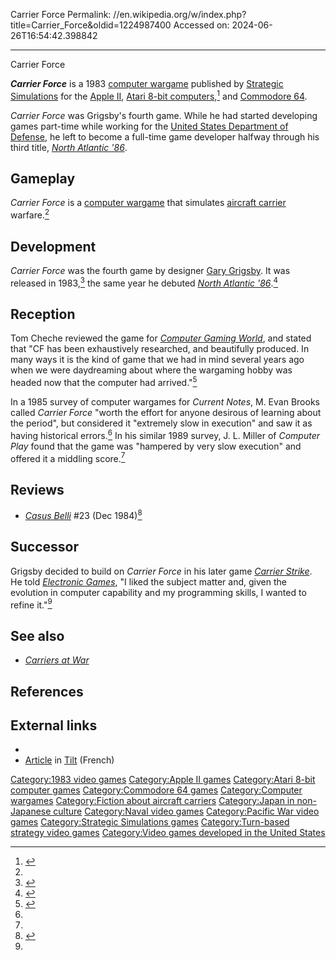 Carrier Force
Permalink: //en.wikipedia.org/w/index.php?title=Carrier_Force&oldid=1224987400
Accessed on: 2024-06-26T16:54:42.398842



------
Carrier Force
{{Expand French|Carrier Force|topic=|date=October 2020}}
{{Infobox video game
|title       = Carrier Force
|image       = Carrier Force 1983 game box.png
|developer   = [[Gary Grigsby]]
|publisher   = [[Strategic Simulations]]
|released    = 1983
|genre       = [[Computer wargame]]
|modes       = [[Single-player video game|Single-player]]
|platforms   = [[Apple II series|Apple II]], [[Atari 8-bit]], [[Commodore 64]]
}}

'''''Carrier Force''''' is a 1983 [[computer wargame]] published by [[Strategic Simulations]] for the [[Apple II series|Apple II]], [[Atari 8-bit computers]],<ref name="mania">{{cite web |title=Carrier Force |url=http://www.atarimania.com/game-atari-400-800-xl-xe-carrier-force_903.html |website=Atari Mania}}</ref> and [[Commodore 64]].

''Carrier Force'' was Grigsby's fourth game. While he had started developing games part-time while working for the [[United States Department of Defense]], he left to become a full-time game developer halfway through his third title, ''[[North Atlantic '86]]''.

==Gameplay==
''Carrier Force'' is a [[computer wargame]] that simulates [[aircraft carrier]] warfare.<ref name="CGW15"/>

==Development==
''Carrier Force'' was the fourth game by designer [[Gary Grigsby]]. It was released in 1983,<ref name=egint>{{cite journal | author=Dille, Ed | title=War in the Pacific | journal=[[Electronic Games]] | volume=1 | issue=3 | date=December 1992 | pages=54–56, 58 }}</ref> the same year he debuted ''[[North Atlantic '86]]''.<ref name=guru>{{cite magazine | author=Emrich, Alan | title=The Pioneering Spirit of a Wargame Guru | date=September 1995 | issue=134 | magazine=[[Computer Gaming World]] | pages=201, 202, 204 }}</ref>

==Reception==
{{Video game reviews
| rev1 = ''Computer Play''
| rev1Score = 6.68/10<ref name=computerplay>{{cite journal | author=Miller, J. L. | title=The Wargamer's Desk Reference | date=January 1989 | journal=Computer Play | pages=34, 36, 37, 39, 40, 42 }}</ref>
| rev2 = ''Current Notes''
| rev2Score = {{rating|3.5|5}}<ref name=cn1985>{{cite journal | author=Brooks, M. Evan | title=Battle Bytes: An Overview of Wargames | date=November 1985 | volume=5 | number=9 | journal=Current Notes | pages=14–16 }}</ref>
}}

Tom Cheche reviewed the game for ''[[Computer Gaming World]]'', and stated that "CF has been exhaustively researched, and beautifully produced. In many ways it is the kind of game that we had in mind several years ago when we were daydreaming about where the wargaming hobby was headed now that the computer had arrived."<ref name="CGW15">{{cite magazine |last=Cheche |first=Tom |title=Carrier Force: The Fog of War at its Foggiest |magazine=Computer Gaming World |date=April 1984 |volume=1 |issue=15 |pages=22, 47}}</ref> 

In a 1985 survey of computer wargames for ''Current Notes'', M. Evan Brooks called ''Carrier Force'' "worth the effort for anyone desirous of learning about the period", but considered it "extremely slow in execution" and saw it as having historical errors.<ref name=cn1985 /> In his similar 1989 survey, J. L. Miller of ''Computer Play'' found that the game was "hampered by very slow execution" and offered it a middling score.<ref name=computerplay />

==Reviews==
* ''[[Casus Belli (magazine)|Casus Belli]]'' #23 (Dec 1984)<ref>{{Cite web|url=https://www.rpggeek.com/rpgissuearticle/165444/ludotique|title = Ludotique &#124; Article &#124; RPGGeek}}</ref>

==Successor==
Grigsby decided to build on ''Carrier Force'' in his later game ''[[Carrier Strike]]''. He told ''[[Electronic Games]]'', "I liked the subject matter and, given the evolution in computer capability and my programming skills, I wanted to refine it."<ref name=egint />

==See also==
*''[[Carriers at War]]''

==References==
{{reflist}}

==External links==
*{{MobyGames|/carrier-force}}
*[https://archive.org/details/Tilt037/page/n129/mode/2up Article] in [[Tilt (French magazine)|Tilt]] (French)

{{Gary Grigsby}}

[[Category:1983 video games]]
[[Category:Apple II games]]
[[Category:Atari 8-bit computer games]]
[[Category:Commodore 64 games]]
[[Category:Computer wargames]]
[[Category:Fiction about aircraft carriers]]
[[Category:Japan in non-Japanese culture]]
[[Category:Naval video games]]
[[Category:Pacific War video games]]
[[Category:Strategic Simulations games]]
[[Category:Turn-based strategy video games]]
[[Category:Video games developed in the United States]]